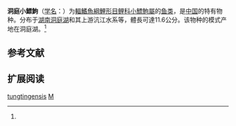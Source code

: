 {{Speciesbox
| name = 洞庭小鰾鮈
| status = NE
| status_system = IUCN3.1
| image = 
| genus = Microphysogobio
| species = tungtingensis
| authority = Nichols, 1926<ref name='id6140'>{{cite web| url =http://www.bioinfo.cn/db05/BjdwSpecies.php?action=view&id=6140| title =洞庭小鰾鮈| work =中国动物物种编目数据库| publisher =中国科学院微生物研究所| author =中国科学院动物研究所| accessdate =2009-04-11| deadurl =yes| archiveurl =https://web.archive.org/web/20160305021422/http://www.bioinfo.cn/db05/BjdwSpecies.php?action=view&id=6140| archivedate =2016-03-05}}</ref>
| synonyms = *''Abbottina tungtingensis''<br /><small>Nichols, 1926</small>
*''Pseudogobio tungtingensis''<br /><small>Nichols, 1926</small>
}}

'''洞庭小鰾鮈'''（[[学名|学名]]：{{lang|la|''Microphysogobio tungtingensis''}}）为[[輻鰭魚綱|輻鰭魚綱]][[鯉形目|鯉形目]][[鲤科|鲤科]][[小鰾鮈屬|小鰾鮈屬]]的[[鱼类|鱼类]]，是[[中国|中国]]的特有物种。分布于[[湖南|湖南]][[洞庭湖|洞庭湖]]和其上游沆江水系等，體長可達11.6公分。该物种的模式产地在洞庭湖。<ref name='id6140'/>

== 参考文献 ==
{{reflist}}

== 扩展阅读 ==
{{refbegin}}
{{wikispecies-inline|Microphysogobio tungtingensis|洞庭小鰾鮈}}
{{refend}}
{{Taxonbar|from=Q3755310}}

[[Category:小鰾鮈屬|tungtingensis]]
[[Category:1926年描述的魚類|M]]


{{鯉形目小作品}}